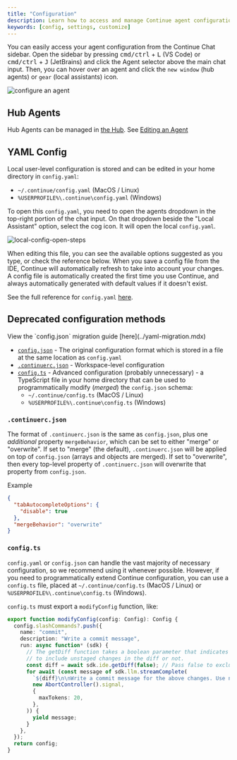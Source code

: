 ```yaml
---
title: "Configuration"
description: Learn how to access and manage Continue agent configurations through Hub or local YAML files
keywords: [config, settings, customize]
---
```


You can easily access your agent configuration from the Continue Chat sidebar. Open the sidebar by pressing <kbd>cmd/ctrl</kbd> + <kbd>L</kbd> (VS Code) or <kbd>cmd/ctrl</kbd> + <kbd>J</kbd> (JetBrains) and click the Agent selector above the main chat input. Then, you can hover over an agent and click the `new window` (hub agents) or `gear` (local assistants) icon.

![configure an agent](/images/configure-continue.png)

## Hub Agents

Hub Agents can be managed in [the Hub](https://hub.continue.dev). See [Editing an Agent](../../hub/assistants/edit-an-agent.md)

## YAML Config

Local user-level configuration is stored and can be edited in your home directory in `config.yaml`:

- `~/.continue/config.yaml` (MacOS / Linux)
- `%USERPROFILE%\.continue\config.yaml` (Windows)

To open this `config.yaml`, you need to open the agents dropdown in the top-right portion of the chat input. On that dropdown beside the "Local Assistant" option, select the cog icon. It will open the local `config.yaml`.

![local-config-open-steps](/images/local-config-open-steps.png)

When editing this file, you can see the available options suggested as you type, or check the reference below. When you save a config file from the IDE, Continue will automatically refresh to take into account your changes. A config file is automatically created the first time you use Continue, and always automatically generated with default values if it doesn't exist.

See the full reference for `config.yaml` [here](/reference).

## Deprecated configuration methods

<Info>
  View the `config.json` migration guide [here](../yaml-migration.mdx)
</Info>

- [`config.json`](/reference) - The original configuration format which is stored in a file at the same location as `config.yaml`
- [`.continuerc.json`](#continuercjson) - Workspace-level configuration
- [`config.ts`](#configts) - Advanced configuration (probably unnecessary) - a TypeScript file in your home directory that can be used to programmatically modify (_merged_) the `config.json` schema:
  - `~/.continue/config.ts` (MacOS / Linux)
  - `%USERPROFILE%\.continue\config.ts` (Windows)

### `.continuerc.json`

The format of `.continuerc.json` is the same as `config.json`, plus one _additional_ property `mergeBehavior`, which can be set to either "merge" or "overwrite". If set to "merge" (the default), `.continuerc.json` will be applied on top of `config.json` (arrays and objects are merged). If set to "overwrite", then every top-level property of `.continuerc.json` will overwrite that property from `config.json`.

Example

```json title=".continuerc.json"
{
  "tabAutocompleteOptions": {
    "disable": true
  },
  "mergeBehavior": "overwrite"
}
```

### `config.ts`

`config.yaml` or `config.json` can handle the vast majority of necessary configuration, so we recommend using it whenever possible. However, if you need to programmatically extend Continue configuration, you can use a `config.ts` file, placed at `~/.continue/config.ts` (MacOS / Linux) or `%USERPROFILE%\.continue\config.ts` (Windows).

`config.ts` must export a `modifyConfig` function, like:

```ts title="config.ts"
export function modifyConfig(config: Config): Config {
  config.slashCommands?.push({
    name: "commit",
    description: "Write a commit message",
    run: async function* (sdk) {
      // The getDiff function takes a boolean parameter that indicates whether
      // to include unstaged changes in the diff or not.
      const diff = await sdk.ide.getDiff(false); // Pass false to exclude unstaged changes
      for await (const message of sdk.llm.streamComplete(
        `${diff}\n\nWrite a commit message for the above changes. Use no more than 20 tokens to give a brief description in the imperative mood (e.g. 'Add feature' not 'Added feature'):`,
        new AbortController().signal,
        {
          maxTokens: 20,
        },
      )) {
        yield message;
      }
    },
  });
  return config;
}
```